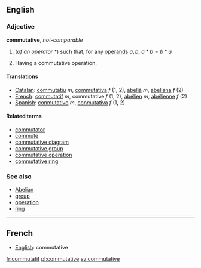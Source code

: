 ==English==

===Adjective===
'''commutative''', ''not-comparable'' 
# {{algebra}} (''of an operator <math> * </math>'') such that, for any [[operand]]s <math> a, b </math>, <math> a * b = b * a </math>
# {{algebra}} Having a commutative operation.

====Translations====
*[[Catalan]]: [[commutatiu]] ''m'', [[commutativa]] ''f'' (1, 2), [[abelià]] ''m'', [[abeliana]] ''f'' (2)
*[[French]]: [[commutatif]] ''m'', commutative ''f'' (1, 2), [[abélien]] ''m'', [[abélienne]] ''f'' (2)
*[[Spanish]]: [[conmutativo]] ''m'', [[conmutativa]] ''f'' (1, 2)

====Related terms====
*[[commutator]]
*[[commute]]
*[[commutative diagram]]
*[[commutative group]]
*[[commutative operation]]
*[[commutative ring]]

===See also===
*[[Abelian]]
*[[group]]
*[[operation]]
*[[ring]]

----
==French==
*[[English]]: commutative

[[fr:commutatif]]
[[pl:commutative]]
[[sv:commutative]]